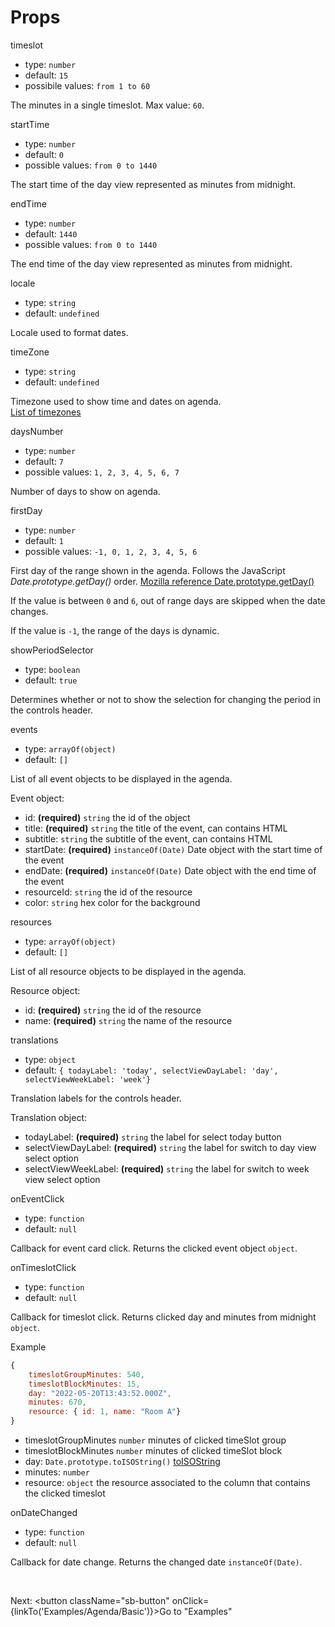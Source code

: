 

<Meta title="Docs/Props" />

# Props

<div className="subheading-2">timeslot</div>

- type: `number`
- default: `15`
- possibile values: `from 1 to 60`

The minutes in a single timeslot. Max value: `60`.

<div className="subheading-2">startTime</div>

- type: `number`
- default: `0`
- possible values: `from 0 to 1440`

The start time of the day view represented as minutes from midnight.

<div className="subheading-2">endTime</div>

- type: `number`
- default: `1440`
- possible values: `from 0 to 1440`

The end time of the day view represented as minutes from midnight.

<div className="subheading-2">locale</div>

- type: `string`
- default: `undefined`

Locale used to format dates.

<div className="subheading-2">timeZone</div>

- type: `string`
- default: `undefined`

Timezone used to show time and dates on agenda.<br />[List of timezones](https://en.wikipedia.org/wiki/List_of_tz_database_time_zones)

<div className="subheading-2">daysNumber</div>

- type: `number`
- default: `7`
- possible values: `1, 2, 3, 4, 5, 6, 7`

Number of days to show on agenda. <br />

<div className="subheading-2">firstDay</div>

- type: `number`
- default: `1`
- possible values: `-1, 0, 1, 2, 3, 4, 5, 6`

First day of the range shown in the agenda. Follows the JavaScript *Date.prototype.getDay()* order. [Mozilla reference Date.prototype.getDay()](https://developer.mozilla.org/en-US/docs/Web/JavaScript/Reference/Global_Objects/Date/getDay)

If the value is between `0` and `6`, out of range days are skipped when the date changes.

If the value is `-1`, the range of the days is dynamic.

<div className="subheading-2">showPeriodSelector</div>

- type: `boolean`
- default: `true`

Determines whether or not to show the selection for changing the period in the controls header.

<div className="subheading-2">events</div>

- type: `arrayOf(object)`
- default: `[]`

List of all event objects to be displayed in the agenda.

Event object:

- id: **(required)** `string` the id of the object
- title: **(required)**  `string` the title of the event, can contains HTML
- subtitle: `string` the subtitle of the event, can contains HTML
- startDate: **(required)** `instanceOf(Date)` Date object with the start time of the event 
- endDate: **(required)** `instanceOf(Date)` Date object with the end time of the event 
- resourceId: `string` the id of the resource
- color: `string` hex color for the background

<div className="subheading-2">resources</div>

- type: `arrayOf(object)`
- default: `[]`

List of all resource objects to be displayed in the agenda.

Resource object:

- id: **(required)** `string` the id of the resource
- name: **(required)** `string` the name of the resource


<div className="subheading-2">translations</div>

- type: `object`
- default: `{ todayLabel: 'today', selectViewDayLabel: 'day', selectViewWeekLabel: 'week'}`

Translation labels for the controls header.

Translation object:

- todayLabel: **(required)**  `string` the label for select today button
- selectViewDayLabel: **(required)**  `string` the label for switch to day view select option
- selectViewWeekLabel: **(required)** `string` the label for switch to week view select option

<div className="subheading-2">onEventClick</div>

- type: `function`
- default: `null`

Callback for event card click. Returns the clicked event object `object`.

<div className="subheading-2">onTimeslotClick</div>

- type: `function`
- default: `null`

Callback for timeslot click. Returns clicked day and minutes from midnight `object`.

Example

```js
{
    timeslotGroupMinutes: 540,
    timeslotBlockMinutes: 15,
    day: "2022-05-20T13:43:52.000Z",
    minutes: 670,
    resource: { id: 1, name: "Room A"}
}
```

- timeslotGroupMinutes `number` minutes of clicked timeSlot group
- timeslotBlockMinutes `number` minutes of clicked timeSlot block
- day: `Date.prototype.toISOString()` [toISOString](https://developer.mozilla.org/en-US/docs/Web/JavaScript/Reference/Global_Objects/Date/toISOString)
- minutes: `number`
- resource: `object` the resource associated to the column that contains the clicked timeslot

<div className="subheading-2">onDateChanged</div>

- type: `function`
- default: `null`

Callback for date change. Returns the changed date `instanceOf(Date)`.

<br />

Next: <button className="sb-button" onClick={linkTo('Examples/Agenda/Basic')}>Go to "Examples"</button>